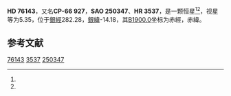 {{Starbox begin
| name = HD 76143
}}
{{Starbox observe
| epoch = [[J2000.0|J2000.0]]
| constell = {{星座名待查}}<ref name=SIMBAD>{{cite web
 | url=http://simbad.u-strasbg.fr/simbad/sim-id?Ident=HR+3537
 | title =Pulsating variable Star
 | publisher=Centre de Données astronomiques de Strasbourg
 | work=SIMBAD
 | accessdate=2012-07-13}}</ref><ref name=DATA>{{cite web
 | url=http://vizier.u-strasbg.fr/viz-bin/VizieR-5?-out.add=.&-source=5050&-corr=PK=HR&-out.max=9999&HR=3537
 | title=VizieR Detailed Page
 | accessdate=2012-07-13
 | archive-date=2016-03-05
 | archive-url=https://web.archive.org/web/20160305022024/http://vizier.u-strasbg.fr/viz-bin/VizieR-5?-out.add=.&-source=5050&-corr=PK=HR&-out.max=9999&HR=3537
 | dead-url=no
 }}</ref>
| 星官 = 
| ra = {{RA|8|50|34.8}}<ref name=SIMBAD /><ref name=DATA />
| dec = {{DEC|-66|47|35}}<ref name=SIMBAD /><ref name=DATA />
| appmag_v = 5.35<ref name=SIMBAD /><ref name=DATA />
}}
{{Starbox character
| class = F5IV<ref name=SIMBAD /><ref name=DATA />
| b-v = 0.42<ref name=SIMBAD /><ref name=DATA />
| u-b = 0.07<ref name=SIMBAD /><ref name=DATA />
| r-i = <ref name=SIMBAD /><ref name=DATA />
| variable = 
}}
{{Starbox astrometry
| radial_v = 0.07
| prop_mo_ra = 42
| parallax = 0.031
| p_error = 
}}
{{Starbox catalog
| names =CP-66 927，[[SAO星表|SAO]] 250347，[[HD星表|HD]] 76143，[[HR星表|HR]] 3537}}
{{Starbox reference |Simbad=HR+3537}}
{{Starbox end}}

'''HD 76143'''，又名'''CP-66 927'''，'''SAO 250347'''、'''HR 3537'''，是一颗恒星<ref name=SIMBAD /><ref name=DATA />，视星等为5.35，位于[[銀道座標系|銀經]]282.28，[[銀道座標系|銀緯]]-14.18，其[[B1900.0|B1900.0]]坐标为赤經{{RA|8|49|13.8}}，赤緯{{DEC|-66|-14.18|11}}。

== 参考文献 ==
{{reflist}}

{{star-stub}}

[[Category:HD和HDE天體|76143]]
[[Category:HR天體|3537]]
[[Category:SAO天體|250347]]